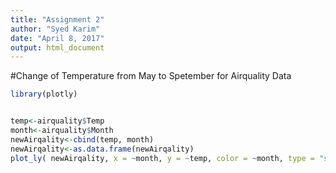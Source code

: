 ---
title: "Assignment 2"
author: "Syed Karim"
date: "April 8, 2017"
output: html_document
---

#Change of Temperature from May to Spetember for Airquality Data

```{r, echo=FALSE, message=FALSE, warning=FALSE}
library(plotly)


temp<-airquality$Temp
month<-airquality$Month
newAirqality<-cbind(temp, month)
newAirqality<-as.data.frame(newAirqality)
plot_ly( newAirqality, x = ~month, y = ~temp, color = ~month, type = "scatter", mode= "markers")

```

